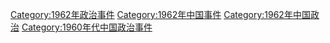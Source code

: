 [[Category:1962年政治事件|Category:1962年政治事件]]
[[Category:1962年中国事件|Category:1962年中国事件]]
[[Category:1962年中国政治|Category:1962年中国政治]]
[[Category:1960年代中国政治事件|Category:1960年代中国政治事件]]